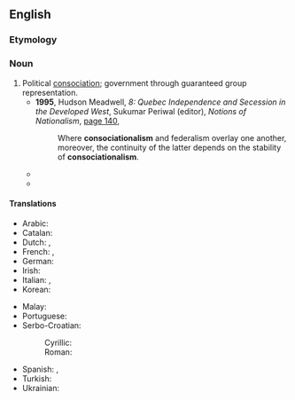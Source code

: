 ==English==
{{wikipedia}}

===Etymology===
{{suffix|en|consociational|ism}}

===Noun===
{{en-noun|-}}

# Political [[consociation]]; government through guaranteed group representation.
#* '''1995''', Hudson Meadwell, ''8: Quebec Independence and Secession in the Developed West'', Sukumar Periwal (editor), ''Notions of Nationalism'', [http://books.google.com.au/books?id=3bxuEngnpN0C&pg=PA140&dq=%22consociationalism%22&hl=en&sa=X&ei=7F3VUf28FuLIiAeLuYBo&redir_esc=y#v=onepage&q=%22consociationalism%22&f=false page 140],
#*: Where '''consociationalism''' and federalism overlay one another, moreover, the continuity of the latter depends on the stability of '''consociationalism'''.
#* {{quote-text|en|year=1996|author=Ian Shapiro|title=Democracy's Place: Air Power and Coercion in War|page=102|url=http://books.google.com.au/books?id=csYXj__xAmcC&pg=PA102&dq=%22consociationalism%22&hl=en&sa=X&ei=7F3VUf28FuLIiAeLuYBo&redir_esc=y#v=onepage&q=%22consociationalism%22&f=false|passage='''Consociationalism''' has been described by its best-known proponent as a system of government based on a "cartel of elites."}}
#* {{quote-text|en|year=2002|author=Thomas G. Mitchell|title=Indispensable Traitors: Liberal Parties in Settler Conflicts|page=133|url=http://books.google.com.au/books?id=3q3wYR8gWusC&pg=PA133&dq=%22consociationalism%22&hl=en&sa=X&ei=7F3VUf28FuLIiAeLuYBo&redir_esc=y#v=onepage&q=%22consociationalism%22&f=false|passage=The main weakness of '''consociationalism''' is that its main successful cases have taken place in Western Europe among groups that have not been in open military conflict with each other. It cannot be established that those societies would not have remained peaceful without '''consociationalism'''.}}

====Translations====
{{trans-top|political consociation}}
* Arabic: {{t|ar|توافقية|tr=tawafuqia}}
* Catalan: {{t|ca|consociativisme|m}}
* Dutch: {{t+|nl|zuilenstelsel|n}}, {{t|nl|consociationalisme|n}}
* French: {{t|fr|consociationalisme|m}}, {{t|fr|consociativisme|m}}
* German: {{t|de|Konkordanzdemokratie|f}}
* Irish: {{t|ga|comhshochaíocht|f}}
* Italian: {{t+|it|consociativismo|m}}, {{t|it|consociazionismo|m}}
* Korean: {{t|ko|협의주의}}
{{trans-mid}}
* Malay: {{t|ms|konsosialisme}}
* Portuguese: {{t|pt|consociativismo|m}}
* Serbo-Croatian:
*: Cyrillic: {{t|sh|консоцијативѝзам|m}}
*: Roman: {{t+|sh|konsocijativìzam|m}}
* Spanish: {{t|es|consociativismo|m}}, {{t|es|consociacionalismo|m}}
* Turkish: {{t|tr|eştoplumlaştırmacılık}}
* Ukrainian: {{t|uk|консоціоналізм|m}}
{{trans-bottom}}